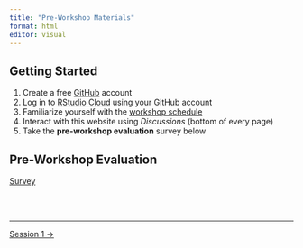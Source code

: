 ```yaml
---
title: "Pre-Workshop Materials"
format: html
editor: visual
---
```


::: callout-important
:::

## Getting Started

1. Create a free [GitHub](https://github.com) account
2. Log in to [RStudio Cloud](https://rstudio.cloud/) using your GitHub account
3. Familiarize yourself with the [workshop schedule](schedule.qmd)
4. Interact with this website using *Discussions* (bottom of every page)
5. Take the **pre-workshop evaluation** survey below

## Pre-Workshop Evaluation

[Survey](content/pre-workshop-survey.qmd){.btn .btn-primary target="_blank"}

<br><br>

::: {style="font-size: 0.875em;"}
:::

------------------------------------------------------------------------

::::: {.d-flex .justify-content-between .border-top .pt-4 .mt-4}
<div>

</div>

<div>

[Session 1 →](sessions/session_01/page.qmd){.btn .btn-outline-primary}

</div>
:::::
